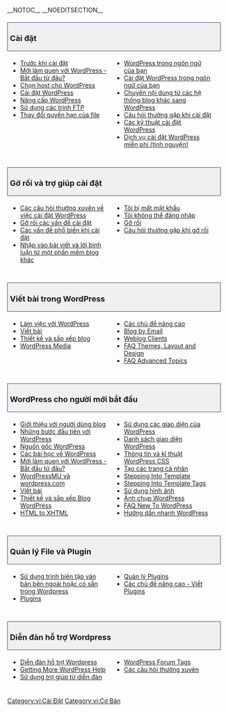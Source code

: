{{Nháp}} {{Vietnamese_Category}}
__NOTOC__ __NOEDITSECTION__
<div style="width:95%; font-size: 110%; text-decoration:none; padding: 0px 5px; margin: 20px 0px 5px; background-color: #f0f0f0; border: 1px solid darkslateblue">
=== Cài đặt===
</div>
<div style="width: 45%; margin:0px 6px; float:left">
* [[Trước khi cài đặt]]
* [[vi:Mới làm quen với WordPress - Bắt đầu từ đâu?|Mới làm quen với WordPress - Bắt đầu từ đâu?]]
* [[Chọn host cho WordPress]]
* [[Cài đặt WordPress]]
* [[Nâng cấp WordPress]]
* [[Trình FTP| Sử dụng các trình FTP]]
* [[Thay đổi quyền hạn của file]]
</div>
<div style="width: 45%; margin:0px 6px; float:left; display: inline">
* [[WordPress trong ngôn ngữ của bạn]]
* [[Cài đặt WordPress trong ngôn ngữ của bạn]]
* [[Chuyển nội dung từ nơi khác sang|Chuyển nội dung từ các hệ thống blog khác sang WordPress]]
* [[Câu hỏi thường gặp khi cài đặt|Câu hỏi thường gặp khi cài đặt]]
* [[Các kỹ thuật cài đặt WordPress]]
* [http://install4free.wordpress.net Dịch vụ cài đặt WordPress miễn phí (tình nguyện)]

</div>
<div style="clear:both; height:10px">
</div>

<div style="width:95%; font-size: 110%; text-decoration:none; padding: 0px 5px; margin: 20px 0px 5px; background-color: #f0f0f0; border: 1px solid darkslateblue">
=== Gỡ rối và trợ giúp cài đặt ===
</div>
<div style="width: 45%; margin:0px 6px; float:left">
* [[FAQ_Installation|Các câu hỏi thường xuyên về việc cài đặt WordPress]]
* [[Troubleshooting#Installation_Problems|Gỡ rối các vấn đề cài đặt]]
* [[Installing WordPress#Common_Installation_Problems|Các vấn đề phổ biến khi cài đặt]]
* [[Importing_Content|Nhập vào bài viết và lời bình luận từ một phần mềm blog khác]]
</div>
<div style="width: 45%; margin:0px 6px; float:left; display: inline">
* [[Resetting Your Password|Tôi bị mất mật khẩu]]
* [[Login Trouble|Tôi không thể đăng nhập]]
* [[Gỡ rối]]
* [[FAQ Troubleshooting|Câu hỏi thường gặp khi gỡ rối]]
</div>
<div style="clear:both; height:10px">
</div>

<div style="width:95%; font-size: 110%; text-decoration:none; padding: 0px 5px; margin: 20px 0px 5px; background-color: #f0f0f0; border: 1px solid darkslateblue">
===Viết bài trong WordPress===
</div>
<div style="width: 45%; margin:0px 6px; float:left">
* [[Làm việc với WordPress]]
* [[Writing_Posts|Viết bài ]]
* [[Thiết kế và sắp xếp blog]]
* [[Working_with_WordPress#WordPress Media|WordPress Media]]
</div>
<div style="width: 45%; margin:0px 6px; float:left; display: inline">
* [[Các chủ đề nâng cao]]
* [[Blog by Email]] 
* [[Weblog_Client|Weblog Clients]] 
* [[FAQ Layout and Design|FAQ Themes, Layout and Design]] 
* [[FAQ Advanced Topics|FAQ Advanced Topics]]
</div>
<div style="clear:both; height:10px">
</div>

<div style="width:95%; font-size: 110%; text-decoration:none; padding: 0px 5px; margin: 20px 0px 5px; background-color: #f0f0f0; border: 1px solid darkslateblue">
===WordPress cho người mới bắt đầu===
</div>
<div style="width: 45%; margin:0px 6px; float:left">
* [[Giới thiệu với người dùng blog]]
* [[Những bước đầu tiên với WordPress]]
* [[Nguồn gốc WordPress]]
* [[Các bài học về WordPress]]
* [[Mới làm quen với WordPress - Bắt đầu từ đâu?]]
* [[WordPressMU|WordPressMU và wordpress.com]] 
* [[Writing_Posts|Viết bài]]
* [[Blog_Design_and_Layout|Thiết kế và sắp xếp Blog WordPress]]
* [[HTML to XHTML]] 
</div>
<div style="width: 45%; margin:0px 6px; float:left; display: inline">
* [[Using_Themes|Sử dụng các giao diện của WordPress]]
* [[Using_Themes/Theme_List|Danh sách giao diện WordPress]]
* [[CSS|Thông tin và kĩ thuật WordPress CSS ]]
* [[Pages|Tạo các trang cá nhân]]
* [[Stepping Into Template]] 
* [[Stepping Into Template Tags]]
* [[Sử dụng hình ảnh]] 
* [[Ảnh chụp WordPress]]
* [[FAQ New To WordPress|FAQ New To WordPress]]
* [[Hướng dẫn nhanh WordPress]]
</div>
<div style="clear:both; height:10px">
</div>

<div style="width:95%; font-size: 110%; text-decoration:none; padding: 0px 5px; margin: 20px 0px 5px; background-color: #f0f0f0; border: 1px solid darkslateblue">
===Quản lý  File và Plugin===
</div>
<div style="width: 45%; margin:0px 6px; float:left">
* [[Editing Files|Sử dụng trình biên tập văn bản bên ngoài hoặc có sẵn trong Wordpress]]
* [[Plugins]]
</div>
<div style="width: 45%; margin:0px 6px; float:left; display: inline">
* [[Quản lý Plugins]]
* [[Advanced Topics#WordPress Plugins and Customization|Các chủ đề nâng cao - Viết Plugins]]
</div>
<div style="clear:both; height:10px">
</div>

<div style="width:95%; font-size: 110%; text-decoration:none; padding: 0px 5px; margin: 20px 0px 5px; background-color: #f0f0f0; border: 1px solid darkslateblue">
=== Diễn đàn hỗ trợ Wordpress===
</div>
<div style="width: 45%; margin:0px 6px; float:left">
* [http://www.wordpress.org/support Diễn đàn hỗ trợ Wordpress]
* [[Getting_More_Help|Getting More WordPress Help]]
* [[Sử dụng trợ giúp từ diễn đàn]]
</div>
<div style="width: 45%; margin:0px 6px; float:left; display: inline">
* [[WordPress Forum Tags]]
* [[FAQ|Các câu hỏi thường xuyên]]
</div>
<div style="clear:both; height:10px">
</div>

{{toclist}}

[[Category:vi:Cài Đặt]]
[[Category:vi:Cơ Bản]]